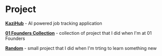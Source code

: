 # Project

[**KaziHub**](https://kazihub.co) - AI powered job tracking application

[**01 Founders Collection**](https://github.com/rickyadriell/01-founder-projects) - collection of project that I did when I'm at 01 Founders

[**Random**](https://github.com/rickyadriell/random) - small project that I did when I'm trting to learn something new

